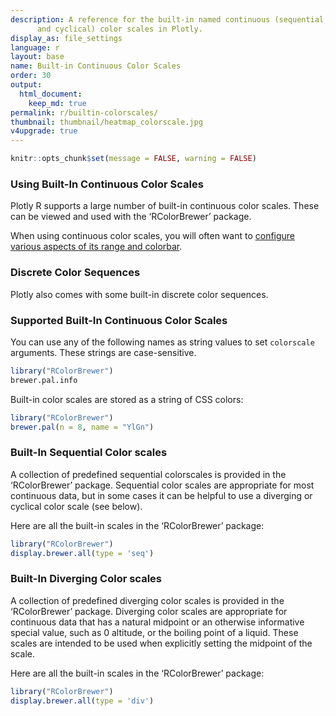 ```yaml
---
description: A reference for the built-in named continuous (sequential, diverging
      and cyclical) color scales in Plotly.
display_as: file_settings
language: r
layout: base
name: Built-in Continuous Color Scales
order: 30
output:
  html_document:
    keep_md: true
permalink: r/builtin-colorscales/
thumbnail: thumbnail/heatmap_colorscale.jpg
v4upgrade: true
---
```


```r
knitr::opts_chunk$set(message = FALSE, warning = FALSE)
```

### Using Built-In Continuous Color Scales

Plotly R supports a large number of built-in continuous color scales. These can be viewed and used with the 'RColorBrewer' package.

When using continuous color scales, you will often want to [configure various aspects of its range and colorbar](https://plotly.com/r/colorscales/).

### Discrete Color Sequences

Plotly also comes with some built-in discrete color sequences.

### Supported Built-In Continuous Color Scales

You can use any of the following names as string values to set `colorscale` arguments.
These strings are case-sensitive.

```r

library("RColorBrewer")
brewer.pal.info

```

Built-in color scales are stored as a string of CSS colors:

```r

library("RColorBrewer")
brewer.pal(n = 8, name = "YlGn")
```



### Built-In Sequential Color scales

A collection of predefined sequential colorscales is provided in the 'RColorBrewer' package. Sequential color scales are appropriate for most continuous data, but in some cases it can be helpful to use a diverging or cyclical color scale (see below).

Here are all the built-in scales in the 'RColorBrewer' package:

```r

library("RColorBrewer")
display.brewer.all(type = 'seq')
```


### Built-In Diverging Color scales

A collection of predefined diverging color scales is provided in the 'RColorBrewer' package.
Diverging color scales are appropriate for continuous data that has a natural midpoint or an  otherwise informative special value, such as 0 altitude, or the boiling point
of a liquid. These scales are intended to be used when explicitly setting the midpoint of the scale.

Here are all the built-in scales in the 'RColorBrewer' package:

```r

library("RColorBrewer")
display.brewer.all(type = 'div')
```

